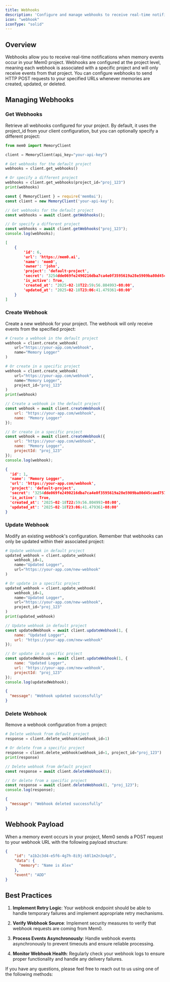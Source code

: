 ```yaml
---
title: Webhooks
description: 'Configure and manage webhooks to receive real-time notifications about memory events'
icon: "webhook"
iconType: "solid"
---
```


## Overview

Webhooks allow you to receive real-time notifications when memory events occur in your Mem0 project. Webhooks are configured at the project level, meaning each webhook is associated with a specific project and will only receive events from that project. You can configure webhooks to send HTTP POST requests to your specified URLs whenever memories are created, updated, or deleted.

## Managing Webhooks

### Get Webhooks

Retrieve all webhooks configured for your project. By default, it uses the project_id from your client configuration, but you can optionally specify a different project:

<CodeGroup>

```python Python
from mem0 import MemoryClient

client = MemoryClient(api_key="your-api-key")

# Get webhooks for the default project
webhooks = client.get_webhooks()

# Or specify a different project
webhooks = client.get_webhooks(project_id="proj_123")
print(webhooks)
```

```javascript JavaScript
const { MemoryClient } = require('mem0ai');
const client = new MemoryClient('your-api-key');

// Get webhooks for the default project
const webhooks = await client.getWebhooks();

// Or specify a different project
const webhooks = await client.getWebhooks("proj_123");
console.log(webhooks);
```

```json Output
[
    {
        'id': 6,
        'url': 'https://mem0.ai',
        'name': 'mem0',
        'owner': 'john',
        'project': 'default-project',
        'secret': '3254dde069fe2490216dba7ca4e0f3595619a28e5909ba80d45caed7577f1040',
        'is_active': True,
        'created_at': '2025-02-18T22:59:56.804993-08:00',
        'updated_at': '2025-02-18T23:06:41.479361-08:00'
    }
]

```

</CodeGroup>

### Create Webhook

Create a new webhook for your project. The webhook will only receive events from the specified project:

<CodeGroup>

```python Python
# Create a webhook in the default project
webhook = client.create_webhook(
    url="https://your-app.com/webhook",
    name="Memory Logger"
)

# Or create in a specific project
webhook = client.create_webhook(
    url="https://your-app.com/webhook",
    name="Memory Logger",
    project_id="proj_123"
)
print(webhook)
```

```javascript JavaScript
// Create a webhook in the default project
const webhook = await client.createWebhook({
    url: "https://your-app.com/webhook",
    name: "Memory Logger"
});

// Or create in a specific project
const webhook = await client.createWebhook({
    url: "https://your-app.com/webhook",
    name: "Memory Logger",
    projectId: "proj_123"
});
console.log(webhook);
```

```json Output
{
  'id': 1,
  'name': 'Memory Logger',
  'url': 'https://your-app.com/webhook',
  'project': 'default-project',
  'secret': '3254dde069fe2490216dba7ca4e0f3595619a28e5909ba80d45caed7577f1040',
  'is_active': True,
  'created_at': '2025-02-18T22:59:56.804993-08:00',
  'updated_at': '2025-02-18T23:06:41.479361-08:00'
}
```

</CodeGroup>

### Update Webhook

Modify an existing webhook's configuration. Remember that webhooks can only be updated within their associated project:

<CodeGroup>

```python Python
# Update webhook in default project
updated_webhook = client.update_webhook(
    webhook_id=1,
    name="Updated Logger",
    url="https://your-app.com/new-webhook"
)

# Or update in a specific project
updated_webhook = client.update_webhook(
    webhook_id=1,
    name="Updated Logger",
    url="https://your-app.com/new-webhook",
    project_id="proj_123"
)
print(updated_webhook)
```

```javascript JavaScript
// Update webhook in default project
const updatedWebhook = await client.updateWebhook(1, {
    name: "Updated Logger",
    url: "https://your-app.com/new-webhook"
});

// Or update in a specific project
const updatedWebhook = await client.updateWebhook(1, {
    name: "Updated Logger",
    url: "https://your-app.com/new-webhook",
    projectId: "proj_123"
});
console.log(updatedWebhook);
```

```json Output
{
  "message": "Webhook updated successfully"
}
```

</CodeGroup>

### Delete Webhook

Remove a webhook configuration from a project:

<CodeGroup>

```python Python
# Delete webhook from default project
response = client.delete_webhook(webhook_id=1)

# Or delete from a specific project
response = client.delete_webhook(webhook_id=1, project_id="proj_123")
print(response)
```

```javascript JavaScript
// Delete webhook from default project
const response = await client.deleteWebhook(1);

// Or delete from a specific project
const response = await client.deleteWebhook(1, "proj_123");
console.log(response);
```

```json Output
{
  "message": "Webhook deleted successfully"
}
```

</CodeGroup>

## Webhook Payload

When a memory event occurs in your project, Mem0 sends a POST request to your webhook URL with the following payload structure:

```json
{
    "id": "a1b2c3d4-e5f6-4g7h-8i9j-k0l1m2n3o4p5",
    "data": {
      "memory": "Name is Alex"
    },
    "event": "ADD"
}
```

## Best Practices

1. **Implement Retry Logic**: Your webhook endpoint should be able to handle temporary failures and implement appropriate retry mechanisms.

2. **Verify Webhook Source**: Implement security measures to verify that webhook requests are coming from Mem0.

3. **Process Events Asynchronously**: Handle webhook events asynchronously to prevent timeouts and ensure reliable processing.

4. **Monitor Webhook Health**: Regularly check your webhook logs to ensure proper functionality and handle any delivery failures.

If you have any questions, please feel free to reach out to us using one of the following methods:

<Snippet file="get-help.mdx" />